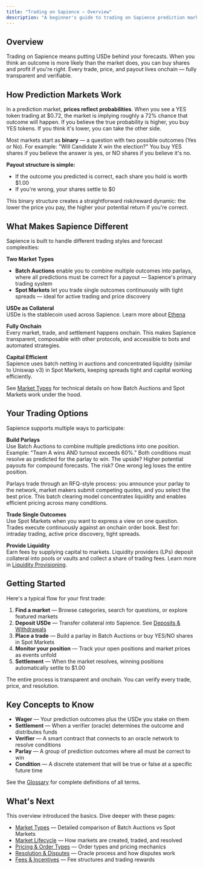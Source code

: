 ```yaml
---
title: "Trading on Sapience — Overview"
description: "A beginner's guide to trading on Sapience prediction markets."
---
```


## Overview

Trading on Sapience means putting USDe behind your forecasts. When you think an outcome is more likely than the market does, you can buy shares and profit if you're right. Every trade, price, and payout lives onchain — fully transparent and verifiable.


## How Prediction Markets Work

In a prediction market, **prices reflect probabilities**. When you see a YES token trading at $0.72, the market is implying roughly a 72% chance that outcome will happen. If you believe the true probability is higher, you buy YES tokens. If you think it's lower, you can take the other side.

Most markets start as **binary** — a question with two possible outcomes (Yes or No). For example: "Will Candidate X win the election?" You buy YES shares if you believe the answer is yes, or NO shares if you believe it's no.

**Payout structure is simple:**
- If the outcome you predicted is correct, each share you hold is worth $1.00
- If you're wrong, your shares settle to $0

This binary structure creates a straightforward risk/reward dynamic: the lower the price you pay, the higher your potential return if you're correct.


## What Makes Sapience Different

Sapience is built to handle different trading styles and forecast complexities:

**Two Market Types**
- **Batch Auctions** enable you to combine multiple outcomes into parlays, where all predictions must be correct for a payout — Sapience's primary trading system
- **Spot Markets** let you trade single outcomes continuously with tight spreads — ideal for active trading and price discovery

**USDe as Collateral**  
USDe is the stablecoin used across Sapience. Learn more about [Ethena](https://ethena.fi/)

**Fully Onchain**  
Every market, trade, and settlement happens onchain. This makes Sapience transparent, composable with other protocols, and accessible to bots and automated strategies.

**Capital Efficient**  
Sapience uses batch netting in auctions and concentrated liquidity (similar to Uniswap v3) in Spot Markets, keeping spreads tight and capital working efficiently.

See [Market Types](/user-guide/trading/market-types) for technical details on how Batch Auctions and Spot Markets work under the hood.


## Your Trading Options

Sapience supports multiple ways to participate:

**Build Parlays**  
Use Batch Auctions to combine multiple predictions into one position. Example: "Team A wins AND turnout exceeds 60%." Both conditions must resolve as predicted for the parlay to win. The upside? Higher potential payouts for compound forecasts. The risk? One wrong leg loses the entire position.

Parlays trade through an RFQ-style process: you announce your parlay to the network, market makers submit competing quotes, and you select the best price. This batch clearing model concentrates liquidity and enables efficient pricing across many conditions.

**Trade Single Outcomes**  
Use Spot Markets when you want to express a view on one question. Trades execute continuously against an onchain order book. Best for: intraday trading, active price discovery, tight spreads.

**Provide Liquidity**  
Earn fees by supplying capital to markets. Liquidity providers (LPs) deposit collateral into pools or vaults and collect a share of trading fees. Learn more in [Liquidity Provisioning](/user-guide/liquidity-provisioning).


## Getting Started

Here's a typical flow for your first trade:

1. **Find a market** — Browse categories, search for questions, or explore featured markets
2. **Deposit USDe** — Transfer collateral into Sapience. See [Deposits & Withdrawals](/user-guide/deposits-and-withdrawals)
3. **Place a trade** — Build a parlay in Batch Auctions or buy YES/NO shares in Spot Markets
4. **Monitor your position** — Track your open positions and market prices as events unfold
5. **Settlement** — When the market resolves, winning positions automatically settle to $1.00

The entire process is transparent and onchain. You can verify every trade, price, and resolution.


## Key Concepts to Know

- **Wager** — Your prediction outcomes plus the USDe you stake on them
- **Settlement** — When a verifier (oracle) determines the outcome and distributes funds
- **Verifier** — A smart contract that connects to an oracle network to resolve conditions
- **Parlay** — A group of prediction outcomes where all must be correct to win
- **Condition** — A discrete statement that will be true or false at a specific future time

See the [Glossary](/user-guide/other-resources/glossary) for complete definitions of all terms.


## What's Next

This overview introduced the basics. Dive deeper with these pages:

- [Market Types](/user-guide/trading/market-types) — Detailed comparison of Batch Auctions vs Spot Markets
- [Market Lifecycle](/user-guide/trading/market-lifecycle) — How markets are created, traded, and resolved
- [Pricing & Order Types](/user-guide/trading/pricing-and-order-types) — Order types and pricing mechanics
- [Resolution & Disputes](/user-guide/trading/resolution-and-disputes) — Oracle process and how disputes work
- [Fees & Incentives](/user-guide/fees-and-incentives) — Fee structures and trading rewards


